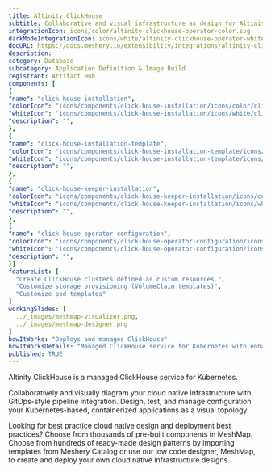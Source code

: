 ```yaml
---
title: Altinity ClickHouse
subtitle: Collaborative and visual infrastructure as design for Altinity ClickHouse
integrationIcon: icons/color/altinity-clickhouse-operator-color.svg
darkModeIntegrationIcon: icons/white/altinity-clickhouse-operator-white.svg
docURL: https://docs.meshery.io/extensibility/integrations/altinity-clickhouse-operator
description: 
category: Database
subcategory: Application Definition & Image Build
registrant: Artifact Hub
components: [
{
"name": "click-house-installation",
"colorIcon": "icons/components/click-house-installation/icons/color/click-house-installation-color.svg",
"whiteIcon": "icons/components/click-house-installation/icons/white/click-house-installation-white.svg",
"description": "",
},
{
"name": "click-house-installation-template",
"colorIcon": "icons/components/click-house-installation-template/icons/color/click-house-installation-template-color.svg",
"whiteIcon": "icons/components/click-house-installation-template/icons/white/click-house-installation-template-white.svg",
"description": "",
},
{
"name": "click-house-keeper-installation",
"colorIcon": "icons/components/click-house-keeper-installation/icons/color/click-house-keeper-installation-color.svg",
"whiteIcon": "icons/components/click-house-keeper-installation/icons/white/click-house-keeper-installation-white.svg",
"description": "",
},
{
"name": "click-house-operator-configuration",
"colorIcon": "icons/components/click-house-operator-configuration/icons/color/click-house-operator-configuration-color.svg",
"whiteIcon": "icons/components/click-house-operator-configuration/icons/white/click-house-operator-configuration-white.svg",
"description": "",
}]
featureList: [
  "Create ClickHouse clusters defined as custom resources.",
  "Customize storage provisioning (VolumeClaim templates)",
  "Customize pod templates"
]
workingSlides: [
  ../_images/meshmap-visualizer.png,
  ../_images/meshmap-designer.png
]
howItWorks: "Deploys and manages ClickHouse"
howItWorksDetails: "Managed ClickHouse service for Kubernetes with enhanced features"
published: TRUE
---
```


<p>Altinity ClickHouse is a managed ClickHouse service for Kubernetes.</p>
<p>
  Collaboratively and visually diagram your cloud native infrastructure with GitOps-style pipeline
  integration. Design, test, and manage configuration your Kubernetes-based, containerized
  applications as a visual topology.
</p>
<p>
  Looking for best practice cloud native design and deployment best practices? Choose from thousands
  of pre-built components in MeshMap. Choose from hundreds of ready-made design patterns by
  importing templates from Meshery Catalog or use our low code designer, MeshMap, to create and
  deploy your own cloud native infrastructure designs.
</p>
